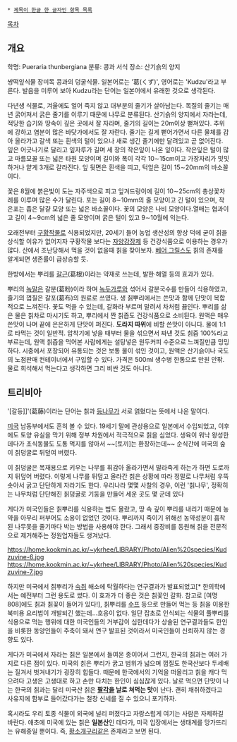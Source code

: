  * [[제목이 한글 한 글자인 항목 목록]]

[[목차]]

== 개요 ==

학명: Pueraria thunbergiana
분류: 콩과
서식 장소: 산기슭의 양지

쌍떡잎식물 장미목 콩과의 덩굴식물. 일본어로는 '葛(くず)', 영어로는 'Kudzu'라고 부른다. 발음을 미루어 보아 Kudzu라는 단어는 일본어에서 유래한 것으로 생각된다.

다년생 식물로, 겨울에도 얼어 죽지 않고 대부분의 줄기가 살아남는다. 목질의 줄기는 매년 굵어져서 굵은 줄기를 이루기 때문에 나무로 분류된다. 산기슭의 양지에서 자라는데, 적당한 습기와 땅속이 깊은 곳에서 잘 자라며, 줄기의 길이는 20m이상 뻗쳐있다. 추위에 강하고 염분이 많은 바닷가에서도 잘 자란다. 줄기는 길게 뻗어가면서 다른 물체를 감아 올라가고 갈색 또는 흰색의 털이 있으나 새로 생긴 줄기에만 달려있고 곧 없어진다. 잎은 어긋나기로 달리고 잎자루가 길며 세 장의 작은잎이 나온 잎이다. 작은잎은 털이 많고 마름모꼴 또는 넓은 타원 모양이며 길이와 폭이 각각 10∼15cm이고 가장자리가 밋밋하거나 얕게 3개로 갈라진다. 잎 뒷면은 흰색을 띠고, 턱잎은 길이 15∼20mm의 바소꼴이다.

꽃은 8월에 붉은빛이 도는 자주색으로 피고 잎겨드랑이에 길이 10∼25cm의 총상꽃차례를 이루며 많은 수가 달린다. 포는 길이 8∼10mm의 줄 모양이고 긴 털이 있으며, 작은포는 좁은 달걀 모양 또는 넓은 바소꼴이다. 꽃의 모양은 나비 모양이다.열매는 협과이고 길이 4∼9cm의 넓은 줄 모양이며 굵은 털이 있고 9∼10월에 익는다.

오래전부터 [[구황작물]]로 식용되었지만, 20세기 들어 농업 생산성의 향상 덕에 굳이 칡을 상식할 이유가 없어지자 구황작물 보다는 [[자양강장제]] 등 건강식품으로 이용하는 경우가 많다. 산에서 조난당해서 먹을 것이 없을때 칡을 찾아보자. [[베어 그릴스]]도 칡의 존재를 알게되면 생존률이 급상승할 듯.

한방에서는 뿌리를 [[갈근]](葛根)이라는 약재로 쓰는데, 발한·해열 등의 효과가 있다. 

뿌리의 [[녹말]]은 갈분(葛粉)이라 하며 [[녹두]]가루와 섞어서 갈분국수를 만들어 식용하였고, 줄기의 껍질은 갈포(葛布)의 원료로 쓰였다. 생 칡뿌리에서는 쓴맛과 함께 단맛이 복합적으로 느껴진다. 꽃도 먹을 수 있는데, 갈화라 부르며 말려서 차처럼 끓인다. 뿌리를 삶은 물은 칡차로 마시기도 하고, 뿌리에서 짠 칡즙도 건강식품으로 소비된다. 원액은 매우 쓴맛이 나며 끝에 은은하게 단맛이 퍼진다. '''도라지 따위'''에 비할 쓴맛이 아니다. 물에 1:1로 타먹는 것이 일반적. 압착기에 넣을 때부터 물을 섞으면서 짜낸 것도 칡즙 100%라고 부르는데, 원액 칡즙을 먹어본 사람에게는 설탕넣은 원두커피 수준으로 느껴질만큼 밍밍하다. 시중에서 포장되어 유통되는 것은 보통 물이 섞인 것이고, 원액은 산기슭이나 국도의 노점판매 컨테이너에서 구입할 수 있다. 가격은 500ml 생수병 한통으로 만원 안팎. 물로 희석해서 먹는다고 생각하면 그리 비싼 것도 아니다.
== 트리비아 ==

'[갈등]]'(葛藤)이라는 단어는 칡과 [[등나무]]가 서로 얽혔다는 뜻에서 나온 말이다.

[[미국]] 남동부에서도 흔히 볼 수 있다. 19세기 말에 관상용으로 일본에서 수입되었고, 이후에도 토양 유실을 막기 위해 정부 차원에서 적극적으로 칡을 심었다. 생육이 워낙 왕성한 데다가 초식동물도 도통 먹지를 않아서 ~~[토끼]는 환장하는데~~ 순식간에 미국의 숲이 칡덩굴로 뒤덮여 버렸다.

이 칡덩굴은 목재용으로 키우는 나무를 휘감아 올라가면서 말라죽게 하는가 하면 도로까지 뒤덮어 버렸다. 이렇게 나무를 뒤덮고 올라간 칡은 상황에 따라 정말로 나무처럼 우뚝 솟아서 굵고 단단하게 자라기도 한다. 우리나라 몇몇 사찰의 경우, 이런 '칡나무', 정확히는 나무처럼 단단해진 칡덩굴로 기둥을 만들어 세운 곳도 몇 군데 있다

게다가 미국인들은 칡뿌리를 식용하는 법도 몰랐고, 땅 속 깊이 뿌리를 내리기 때문에 농약을 아무리 퍼부어도 소용이 없었던 것이다.  뿌리까지 죽이기 위해선 농약성분이 흡착된 나무못을 줄기마다 박는 방법을 사용해야 한다. 그래서 중장비를 동원해 칡을 전문적으로 제거해주는 정원업자들도 생겨났다.

https://home.kookmin.ac.kr/~ykrhee/LIBRARY/Photo/Alien%20species/Kudzuvine-6.jpg
https://home.kookmin.ac.kr/~ykrhee/LIBRARY/Photo/Alien%20species/Kudzuvine-7.jpg

하지만 미국에서 칡뿌리가 [[숙취]] 해소에 탁월하다는 연구결과가 발표되었고[* 한의학에서는 예전부터 그런 용도로 썼다. 이 효과가 더 좋은 것은 칡꽃인 갈화. 참고로 [여명 808]에도 칡과 칡꽃이 들어가 있다!], 칡뿌리를 [[수프]] 등으로 만들어 먹는 등 칡을 이용한 북미용 요리법이 개발되긴 했는데...호응이 없다. 일단 잡초로 인식되는 식물의 풀뿌리를 식용으로 먹는 행위에 대한 미국인들의 거부감이 심한데다가 상술된 연구결과들도 한인을 비롯한 동양인들이 주축이 돼서 연구 발표된 것이라서 미국인들이 신뢰하지 않는 경향도 있다.

게다가 미국에서 자라는 칡은 일본에서 들여온 종이어서 그런지, 한국의 칡과는 여러 가지로 다른 점이 있다. 미국의 칡은 뿌리가 굵고 범위가 넓으며 껍질도 한국산보다 두세배는 질겨서 벗겨내기가 굉장히 힘들다. 때문에 한국에서의 기억을 떠올리고 칡을 캐다 먹으려다 고생은 고생대로 하고 손만 다치는 한인이 심심찮게 있다. 날로 먹으면 단맛이 나는 한국의 칡과는 달리 미국산 칡은 '''[[팔각]]을 날로 쳐먹는 맛'''이 난다. 괜히 채취하겠다고 사유지에 함부로 들어갔다가는 철창 신세를 질 수 있으니 포기하자.

혹시라도 우리 토종 식물이 외국에 널리 퍼졌다고 자랑스럽게 여기는 사람은 자제하길 바란다. 애초에 미국에 있는 칡은 '''일본산'''인 데다가, 미국 입장에서는 생태계를 망가뜨리는 유해종일 뿐이다. 즉, [[황소개구리]]같은 존재라고 보면 된다.
